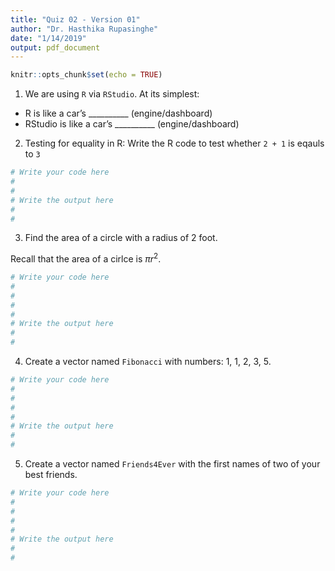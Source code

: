 ```yaml
---
title: "Quiz 02 - Version 01"
author: "Dr. Hasthika Rupasinghe"
date: "1/14/2019"
output: pdf_document
---
```


```r
knitr::opts_chunk$set(echo = TRUE)
```

1) We are using `R` via `RStudio`.  At its simplest:

  - R is like a car’s __________ (engine/dashboard)
  - RStudio is like a car’s __________ (engine/dashboard)
  
2) Testing for equality in R: Write the R code to test whether `2 + 1` is eqauls to `3`

```r
# Write your code here
#
#
# Write the output here
#
#
```


3) Find the area of a circle with a radius of 2 foot.

Recall that the area of a cirlce is $\pi r^2$. 

```r
# Write your code here
#
#
#
#
# Write the output here
#
#
```

4) Create a vector named `Fibonacci` with numbers: 1, 1, 2, 3, 5.

```r
# Write your code here
#
#
#
#
# Write the output here
#
#
```


5) Create a vector named `Friends4Ever` with the first names of two of your best friends.

```r
# Write your code here
#
#
#
#
# Write the output here
#
#
```








